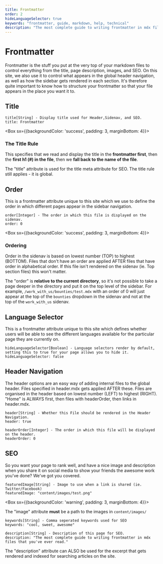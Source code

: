 ```yaml
---
title: Frontmatter
order: 2
hideLanguageSelector: true
keywords: "frontmatter, guide, markdown, help, technical"
description: "The most complete guide to writing frontmatter in mdx files that you've ever read."
---
```


# Frontmatter

Frontmatter is the stuff you put at the very top of your markdown files to control everything from the title, page description,
images, and SEO. On this site, we also use it to control what appears in the global header navigation, as well as how the sidebar
gets rendered in each section. It's therefore quite important to know how to structure your frontmatter so that your file appears
in the place you want it to.

## Title

```md:title=title-example.mdx
title[String] - Display title used for Header,Sidenav, and SEO.  
title: Frontmatter
```

<Box sx={{backgroundColor: 'success', padding: 3, marginBottom: 4}}>

### The Title Rule

This specifies that we read and display the title in the **frontmatter first**, then the **first h1 (#) in the file**,
then we **fall back to the name of the file**.

</Box>

The "title" attribute is used for the title meta attribute for SEO. The title rule still applies - it is global.

## Order

This is a frontmatter attribute unique to this site which we use to define the order in which different pages appear
in the sidebar navigation.

```md:title=order-example.mdx
order[Integer] - The order in which this file is displayed on the sidenav.
order: 0
```

<Box sx={{backgroundColor: 'success', padding: 3, marginBottom: 4}}>

### Ordering

Order in the sidenav is based on lowest number (TOP) to highest (BOTTOM). Files that don't have an order are applied AFTER files that have order in alphabetical order. If this file isn't rendered on the sidenav (ie. Top section files) this won't matter.

</Box>

The "order" is **relative to the current directory**, so it's not possible to take a page deeper in the directory
and put it on the top level of the sidebar. For example, `/work_with_us/bounties/test.mdx` with an order of 0 will
just appear at the top of the `bounties` dropdown in the sidenav and not at the top of the `work_with_us` sidenav.

## Language Selector

This is a frontmatter attribute unique to this site which defines whether users will be able to see the different languages available for
the particular page they are currently on.

```md:title=language-example.mdx
hideLanguageSelector[Boolean] - Language selectors render by default, setting this to true for your page allows you to hide it.
hideLanguageSelector: false
```

## Header Navigation

The header options are an easy way of adding internal files to the global header. Files specified in header.mdx gets applied AFTER these.
Files are organised in the header based on lowest number (LEFT) to highest (RIGHT). "Home" is ALWAYS first, then files with headerOrder,
then links in header.mdx.

```md:title=header-example.mdx
header[String] - Whether this File should be rendered in the Header Navigation.
header: true

headerOrder[Integer] - The order in which this file will be displayed on the header.
headerOrder: 0
```

## SEO

So you want your page to rank well, and have a nice image and description when you share it on social media to show your friends
the awesome work you've done? We've got you covered.

```md:title=image-example.mdx
featuredImage[String] - Image to use when a link is shared (ie. Twitter/Facebook)
featuredImage: "content/images/test.png"
```

<Box sx={{backgroundColor: 'warning', padding: 3, marginBottom: 4}}>

The "image" attribute **must** be a path to the images in `content/images/`

</Box>

```md:title=keywords-example.mdx
keywords[String] - Comma seperated keywords used for SEO
keywords: "cool, sweet, awesome"
```

```md:title=description-example.mdx
description[String] - Description of this page for SEO.
description: "The most complete guide to writing frontmatter in mdx files that you've ever read."
```

The "description" attribute can ALSO be used for the excerpt that gets rendered and indexed for searching articles on the site.

